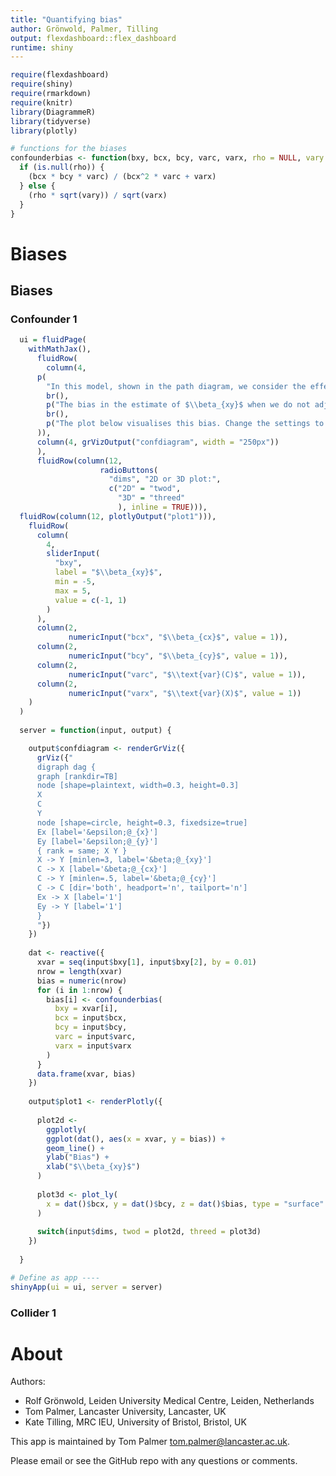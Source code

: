 ```yaml
---
title: "Quantifying bias"
author: Grönwold, Palmer, Tilling
output: flexdashboard::flex_dashboard
runtime: shiny
---
```


```r
require(flexdashboard)
require(shiny)
require(rmarkdown)
require(knitr)
library(DiagrammeR)
library(tidyverse)
library(plotly)
```

```r
# functions for the biases
confounderbias <- function(bxy, bcx, bcy, varc, varx, rho = NULL, vary = NULL) {
  if (is.null(rho)) {
    (bcx * bcy * varc) / (bcx^2 * varc + varx)
  } else {
    (rho * sqrt(vary)) / sqrt(varx)
  }
}
```

# Biases

## Biases {.tabset}

### Confounder 1

```r
  ui = fluidPage(
    withMathJax(),
      fluidRow(
        column(4,
      p(
        "In this model, shown in the path diagram, we consider the effect of omitting a confounder, $C$, from the regression of $Y$ on $X$."),
        br(),
        p("The bias in the estimate of $\\beta_{xy}$ when we do not adjust for $C$ is given by: $$\\text{Bias} = \\frac{\\beta_{cx}\\beta_{cy}\\text{var}(C)}{\\beta_{cx}^2\\text{var}(C) + \\sigma_{X}^2}$$"),
        br(),
        p("The plot below visualises this bias. Change the settings to explore how the bias changes."
      )),
      column(4, grVizOutput("confdiagram", width = "250px"))
      ),
      fluidRow(column(12,
                    radioButtons(
                      "dims", "2D or 3D plot:",
                      c("2D" = "twod",
                        "3D" = "threed"
                        ), inline = TRUE))),
  fluidRow(column(12, plotlyOutput("plot1"))),
    fluidRow(
      column(
        4,
        sliderInput(
          "bxy",
          label = "$\\beta_{xy}$",
          min = -5,
          max = 5,
          value = c(-1, 1)
        )
      ),
      column(2,
             numericInput("bcx", "$\\beta_{cx}$", value = 1)),
      column(2,
             numericInput("bcy", "$\\beta_{cy}$", value = 1)),
      column(2,
             numericInput("varc", "$\\text{var}(C)$", value = 1)),
      column(2,
             numericInput("varx", "$\\text{var}(X)$", value = 1))
    )
  )
  
  server = function(input, output) {

    output$confdiagram <- renderGrViz({
      grViz({"
      digraph dag {
      graph [rankdir=TB]
      node [shape=plaintext, width=0.3, height=0.3]
      X 
      C 
      Y
      node [shape=circle, height=0.3, fixedsize=true]
      Ex [label='&epsilon;@_{x}']
      Ey [label='&epsilon;@_{y}']
      { rank = same; X Y }
      X -> Y [minlen=3, label='&beta;@_{xy}']
      C -> X [label='&beta;@_{cx}']
      C -> Y [minlen=.5, label='&beta;@_{cy}']
      C -> C [dir='both', headport='n', tailport='n']
      Ex -> X [label='1']
      Ey -> Y [label='1']
      }
      "})
    })
    
    dat <- reactive({
      xvar = seq(input$bxy[1], input$bxy[2], by = 0.01)
      nrow = length(xvar)
      bias = numeric(nrow)
      for (i in 1:nrow) {
        bias[i] <- confounderbias(
          bxy = xvar[i],
          bcx = input$bcx,
          bcy = input$bcy,
          varc = input$varc,
          varx = input$varx
        )
      }
      data.frame(xvar, bias)
    })
    
    output$plot1 <- renderPlotly({
      
      plot2d <- 
        ggplotly(
        ggplot(dat(), aes(x = xvar, y = bias)) + 
        geom_line() + 
        ylab("Bias") + 
        xlab("$\\beta_{xy}$")
      )
      
      plot3d <- plot_ly(
        x = dat()$bcx, y = dat()$bcy, z = dat()$bias, type = "surface"
      )
      
      switch(input$dims, twod = plot2d, threed = plot3d)
    })
    
  }

# Define as app ----
shinyApp(ui = ui, server = server)
```

### Collider 1

# About

Authors:

- Rolf Grönwold, Leiden University Medical Centre, Leiden, Netherlands
- Tom Palmer, Lancaster University, Lancaster, UK
- Kate Tilling, MRC IEU, University of Bristol, Bristol, UK

This app is maintained by Tom Palmer <tom.palmer@lancaster.ac.uk>.

Please email or see the GitHub repo with any questions or comments.